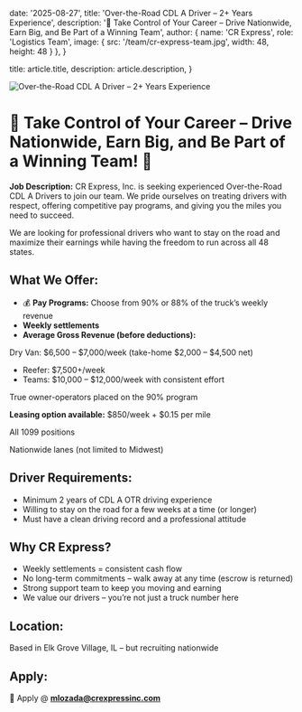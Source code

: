   date: '2025-08-27',
  title: 'Over-the-Road CDL A Driver – 2+ Years Experience',
  description: '🚛 Take Control of Your Career – Drive Nationwide, Earn Big, and Be Part of a Winning Team',
  author: {
    name: 'CR Express',
    role: 'Logistics Team',
    image: { src: '/team/cr-express-team.jpg', width: 48, height: 48 }
  },
}

  title: article.title,
  description: article.description,
}

![Over-the-Road CDL A Driver – 2+ Years Experience](https://crexpressinc.com/wp-content/uploads/2023/09/Picture1.jpg)

# 🚛 Take Control of Your Career – Drive Nationwide, Earn Big, and Be Part of a Winning Team! 🚛

**Job Description:**
CR Express, Inc. is seeking experienced Over-the-Road CDL A Drivers to join our team. We pride ourselves on treating drivers with respect, offering competitive pay programs, and giving you the miles you need to succeed.

We are looking for professional drivers who want to stay on the road and maximize their earnings while having the freedom to run across all 48 states.

## What We Offer:

- 💰 **Pay Programs:** Choose from 90% or 88% of the truck’s weekly revenue
- **Weekly settlements**
- **Average Gross Revenue (before deductions):**

Dry Van: $6,500 – $7,000/week (take-home $2,000 – $4,500 net)
- Reefer: $7,500+/week
- Teams: $10,000 – $12,000/week with consistent effort

True owner-operators placed on the 90% program

**Leasing option available:** $850/week + $0.15 per mile

All 1099 positions

Nationwide lanes (not limited to Midwest)

## Driver Requirements:

- Minimum 2 years of CDL A OTR driving experience
- Willing to stay on the road for a few weeks at a time (or longer)
- Must have a clean driving record and a professional attitude

## Why CR Express?

- Weekly settlements = consistent cash flow
- No long-term commitments – walk away at any time (escrow is returned)
- Strong support team to keep you moving and earning
- We value our drivers – you’re not just a truck number here

## Location:

Based in Elk Grove Village, IL – but recruiting nationwide

## Apply:

📩 Apply @ **mlozada@crexpressinc.com**
